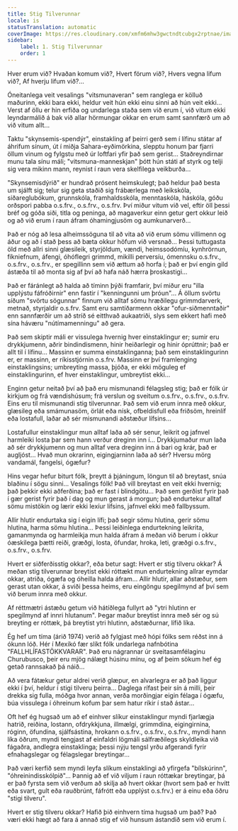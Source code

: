 ```yaml
---
title: Stig Tilverunnar
locale: is
statusTranslation: automatic
coverImage: https://res.cloudinary.com/xmfm6mhw3gwctndtcubgx2rptnae/image/upload/v1740468922/small_cover_tratado_de_psicologia_revolucionaria_a4c0dca4e0.webp
sidebar:
    label: 1. Stig Tilverunnar
    order: 1
---
```

Hver erum við? Hvaðan komum við?, Hvert förum við?, Hvers vegna lifum við?, Af hverju lifum við?...

Óneitanlega veit vesalings "vitsmunaveran" sem ranglega er kölluð maðurinn, ekki bara ekki, heldur veit hún ekki einu sinni að hún veit ekki... Verst af öllu er hin erfiða og undarlega staða sem við erum í, við vitum ekki leyndarmálið á bak við allar hörmungar okkar en erum samt sannfærð um að við vitum allt...

Taktu "skynsemis-spendýr", einstakling af þeirri gerð sem í lífinu státar af áhrifum sínum, út í miðja Sahara-eyðimörkina, slepptu honum þar fjarri öllum vinum og fylgstu með úr loftfari yfir það sem gerist... Staðreyndirnar munu tala sínu máli; "vitsmuna-manneskjan" þótt hún státi af styrk og telji sig vera mikinn mann, reynist í raun vera skelfilega veikburða...

"Skynsemisdýrið" er hundrað prósent heimskulegt; það heldur það besta um sjálft sig; telur sig geta staðið sig frábærlega með leikskóla, siðareglubókum, grunnskóla, framhaldsskóla, menntaskóla, háskóla, góðu orðspori pabba o.s.frv., o.s.frv., o.s.frv. Því miður vitum við vel, eftir öll þessi bréf og góða siði, titla og peninga, að magaverkur einn getur gert okkur leið og að við erum í raun áfram óhamingjusöm og aumkunarverð...

Það er nóg að lesa alheimssöguna til að vita að við erum sömu villimenn og áður og að í stað þess að bæta okkur höfum við versnað... Þessi tuttugasta öld með allri sinni glæsileik, styrjöldum, vændi, heimssodómíu, kynhrörnun, fíkniefnum, áfengi, óhóflegri grimmd, mikilli perversíu, ómennsku o.s.frv., o.s.frv., o.s.frv., er spegillinn sem við ættum að horfa í; það er því engin gild ástæða til að monta sig af því að hafa náð hærra þroskastigi...

Það er fáránlegt að halda að tíminn þýði framfarir, því miður eru "illa upplýstu fáfróðirnir" enn fastir í "kenningunni um þróun"... Á öllum svörtu síðum "svörtu sögunnar" finnum við alltaf sömu hræðilegu grimmdarverk, metnað, styrjaldir o.s.frv. Samt eru samtíðarmenn okkar "ofur-siðmenntaðir" enn sannfærðir um að stríð sé eitthvað aukaatriði, slys sem ekkert hafi með sína háværu "nútímamenningu" að gera.

Það sem skiptir máli er vissulega hvernig hver einstaklingur er; sumir eru drykkjumenn, aðrir bindindismenn, hinir heiðarlegir og hinir óprúttnir; það er allt til í lífinu... Massinn er summa einstaklinganna; það sem einstaklingurinn er, er massinn, er ríkisstjórnin o.s.frv. Massinn er því framlenging einstaklingsins; umbreyting massa, þjóða, er ekki möguleg ef einstaklingurinn, ef hver einstaklingur, umbreytist ekki...

Enginn getur neitað því að það eru mismunandi félagsleg stig; það er fólk úr kirkjum og frá vændishúsum; frá verslun og sveitum o.s.frv., o.s.frv., o.s.frv. Eins eru til mismunandi stig tilverunnar. Það sem við erum innra með okkur, glæsileg eða smámunasöm, örlát eða nísk, ofbeldisfull eða friðsöm, hreinlíf eða lostafull, laðar að sér mismunandi aðstæður lífsins...

Lostafullur einstaklingur mun alltaf laða að sér senur, leikrit og jafnvel harmleiki losta þar sem hann verður dreginn inn í... Drykkjumaður mun laða að sér drykkjumenn og mun alltaf vera dreginn inn á bari og krár, það er augljóst... Hvað mun okrarinn, eigingjarninn laða að sér? Hversu mörg vandamál, fangelsi, ógæfur?

Hins vegar hefur biturt fólk, þreytt á þjáningum, löngun til að breytast, snúa blaðinu í sögu sinni... Vesalings fólk! Það vill breytast en veit ekki hvernig; það þekkir ekki aðferðina; það er fast í blindgötu... Það sem gerðist fyrir það í gær gerist fyrir það í dag og mun gerast á morgun; það endurtekur alltaf sömu mistökin og lærir ekki lexíur lífsins, jafnvel ekki með fallbyssum.

Allir hlutir endurtaka sig í eigin lífi; það segir sömu hlutina, gerir sömu hlutina, harma sömu hlutina... Þessi leiðinlega endurtekning leikrita, gamanmynda og harmleikja mun halda áfram á meðan við berum í okkur óæskilega þætti reiði, græðgi, losta, öfundar, hroka, leti, græðgi o.s.frv., o.s.frv., o.s.frv.

Hvert er siðferðisstig okkar?, eða betur sagt: Hvert er stig tilveru okkar? Á meðan stig tilverunnar breytist ekki róttækt mun endurtekning allrar eymdar okkar, atriða, ógæfa og óheilla halda áfram... Allir hlutir, allar aðstæður, sem gerast utan okkar, á sviði þessa heims, eru eingöngu spegilmynd af því sem við berum innra með okkur.

Af réttmætri ástæðu getum við hátíðlega fullyrt að "ytri hlutinn er spegilmynd af innri hlutanum". Þegar maður breytist innra með sér og sú breyting er róttæk, þá breytist ytri hlutinn, aðstæðurnar, lífið líka.

Ég hef um tíma (árið 1974) verið að fylgjast með hópi fólks sem réðst inn á ókunn lóð. Hér í Mexíkó fær slíkt fólk undarlega nafnbótina "FALLHLÍFASTÖKKVARAR". Það eru nágrannar úr sveitasamfélaginu Churubusco, þeir eru mjög nálægt húsinu mínu, og af þeim sökum hef ég getað rannsakað þá náið...

Að vera fátækur getur aldrei verið glæpur, en alvarlegra er að það liggur ekki í því, heldur í stigi tilveru þeirra... Daglega rífast þeir sín á milli, þeir drekka sig fulla, móðga hvor annan, verða morðingjar eigin félaga í ógæfu, búa vissulega í óhreinum kofum þar sem hatur ríkir í stað ástar...

Oft hef ég hugsað um að ef einhver slíkur einstaklingur myndi fjarlægja hatrið, reiðina, lostann, ofdrykkjuna, illmælgi, grimmdina, eigingirnina, róginn, öfundina, sjálfsástina, hrokann o.s.frv., o.s.frv., o.s.frv., myndi hann líka öðrum, myndi tengjast af einfaldri lögmáli sálfræðilegs skyldleika við fágaðra, andlegra einstaklinga; þessi nýju tengsl yrðu afgerandi fyrir efnahagslegar og félagslegar breytingar...

Það væri kerfið sem myndi leyfa slíkum einstaklingi að yfirgefa "bílskúrinn", "óhreinindisskólpið"... Þannig að ef við viljum í raun róttækar breytingar, þá er það fyrsta sem við verðum að skilja að hvert okkar (hvort sem það er hvítt eða svart, gult eða rauðbrúnt, fáfrótt eða upplýst o.s.frv.) er á einu eða öðru "stigi tilveru".

Hvert er stig tilveru okkar? Hafið þið einhvern tíma hugsað um það? Það væri ekki hægt að fara á annað stig ef við hunsum ástandið sem við erum í.

